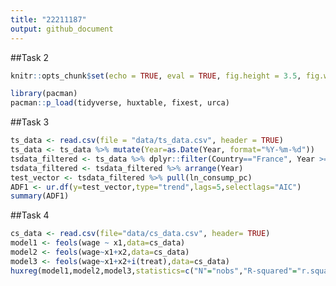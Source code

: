 ```yaml
---
title: "22211187"
output: github_document
---
```


##Task 2 
```r
knitr::opts_chunk$set(echo = TRUE, eval = TRUE, fig.height = 3.5, fig.width = 6,warning=F)
```

```r
library(pacman)
pacman::p_load(tidyverse, huxtable, fixest, urca)
```

##Task 3

```r
ts_data <- read.csv(file = "data/ts_data.csv", header = TRUE)
ts_data <- ts_data %>% mutate(Year=as.Date(Year, format="%Y-%m-%d"))
tsdata_filtered <- ts_data %>% dplyr::filter(Country=="France", Year >= as.Date("1985-01-01"), Year <= as.Date("2010-01-01"))
tsdata_filtered <- tsdata_filtered %>% arrange(Year)
test_vector <- tsdata_filtered %>% pull(ln_consump_pc)
ADF1 <- ur.df(y=test_vector,type="trend",lags=5,selectlags="AIC")
summary(ADF1)

```
##Task 4
```r
cs_data <- read.csv(file="data/cs_data.csv", header= TRUE)
model1 <- feols(wage ~ x1,data=cs_data)
model2 <- feols(wage~x1+x2,data=cs_data)
model3 <- feols(wage~x1+x2+i(treat),data=cs_data)
huxreg(model1,model2,model3,statistics=c("N"="nobs","R-squared"="r.squared"),number_format=2) %>% set_align(9:10, 2:4,value="center") %>% set_caption("Regression Output")

```

